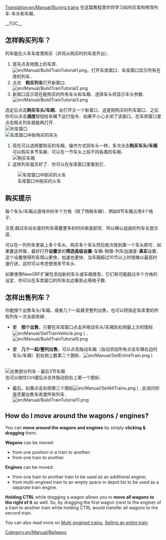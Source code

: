 [[Translation:en/Manual/Buying trains]]
{{zh/Manual/Tutorial/教程}}
在这篇教程里你将学习如何买卖和修改列车-车头和车厢．

__TOC__ 
==怎样购买列车？==
列车能在火车车库里购买（并将从购买时的车库开出）．
#首先点击地图上的车库．<br/>[[File:en/Manual/BuildTrainTutorial1.png|none|frame]]，打开车库窗口．车库窗口显示所有在库的列车．
#点击　'''购买列车'''打开新窗口．<br/>[[File:en/Manual/BuildTrainTutorial2.png|none|frame]]
#新窗口显示现在能购买的所有车头和车厢．选择车头将显示车头参数．[[File:en/Manual/BuildTrainTutorial3.png|none|frame]]<br/>
选定后点击'''购买车头/车厢'''，会打开又一个新窗口．这是刚购买的列车窗口．之后你可以点击'''调度'''按钮给车辆下运行指令．如果不小心关闭了该窗口，在车库窗口里点击相关列车就能再打开．<br/>
[[File:en/Manual/BuildTrainTutorial5.png|none|frame|列车窗口]]
<br/>[[File:en/Manual/BuildTrainTutorial4.png|none|frame|车库窗口中新购买的车头]]
#现在可以选择要购买的车厢，操作方式同车头一样，多次点击'''购买车头/车厢'''可以购买多节车厢．可以在一节车头上挂不同各类的车厢．<br/>[[File:en/Manual/BuildTrainTutorial6.png|none|frame|购买车厢]]
#这样列车就买好了．你可以在车库窗口里看到它．<br/>
[[File:en/Manual/BuildTrainTutorial7.png|none|frame|车库窗口中刚买的火车]]

==购买提示==
每个车头/车厢占游戏中的半个方格（除了特殊车辆）．例如8节车厢占用4个格子．

注意:超过车站长度的列车需要更多的时间来装卸货．所以确认组装的列车长度合适．

可以在一列列车里装上多个车头，购买多个车头然后依次拖到第一个车头即可．如果要这样做，最好打开'''设置'''里的'''筛选高级设置'''-车辆-物理-列车加速度-'''真实'''设置．这个设置使得列车爬山更快，加速也更快．当车厢超过10节以上时很难以最高时速行进，这时可以考虑使用多节车头．

如果使用NewGRF扩展包添加新的车头或车厢类型，它们有可能超过半个方格的设定．你可以在车库窗口的列车右边看到占用格子数．

==怎样出售列车？==
你能按个出售车头/车厢，或者几个一起甚至整列出售，也可以把指定车库里的所有列车一次全部卖掉．

*要　'''按个出售'''，只要在车库窗口点击并拖动车头/车厢到右侧最上方的图标[[File:en/Manual/SellTrainVehicle.png]] ) ．<br/>[[File:en/Manual/BuildTrainTutorial9.png|none|frame]]

*要　'''几个一起/整列出售'''，可以点击拖动车厢（自动添加所有点击车辆右边的车头/车厢）到右侧上数第二个图标．[[File:en/Manual/SellEntireTrain.png]] ) 
<br/>[[File:en/Manual/BuildTrainTutorial10.png|none|frame|出售部分列车 - 最后3节车厢]]
<br/>也可以按住Ctrl键后点击并拖动到右上第一个图标．

*最后，如果点击右侧第三个图标[[File:en/Manual/SellAllTrains.png]] ) , 会询问你是否要出售车库里所有列车．<br/>[[File:en/Manual/BuildTrainTutorial11.png|none|frame]]

==How do I move around the wagons / engines?==

You can '''move around the wagons and engines''' by simply '''clicking & dragging''' them.

'''Wagons''' can be moved:
* from one position in a train to another;
* from one train to another.
'''Engines''' can be moved:
* from one train to another train to be used as an additional engine;
* from multi-engined train to an empty space in depot list to be used as a separate train engine.

'''Holding CTRL''' while dragging a wagon allows you to '''move all wagons to the right of it''' as well. So, by dragging the first wagon (next to the engine) of a train to another train while holding CTRL would transfer all wagons to the second train.

You can also read more on [[en/Archive/Manual/Multiheaded trains|Multi-engined trains]], [[en/Manual/Sell entire train|Selling an entire train]]

[[Category:en/Manual/Railways]]
